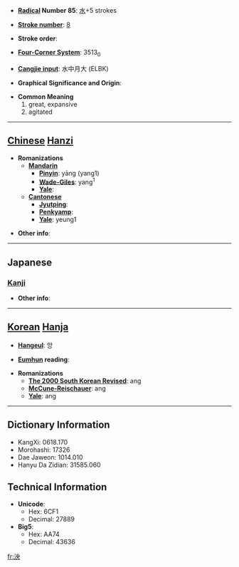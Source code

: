 * '''[[Wiktionary:Chinese radical index| Radical]] Number 85''': [[Wiktionary:Chinese radical index 水|水]]+5 strokes

* '''[[Wiktionary:Chinese total strokes index|Stroke number]]''': [[Wiktionary:Chinese total strokes index 8|8]]

* '''Stroke order''': 

* '''[[Wiktionary:Chinese four corner index|Four-Corner System]]''': 3513<sub>0</sub>

* '''[[Wiktionary:Chinese Cangjie index|Cangjie input]]''': 水中月大 (ELBK)

* '''Graphical Significance and Origin''': 

* '''Common Meaning'''
*#great, expansive
*# agitated


----

== [[Chinese]] [[Hanzi]] ==

* '''Romanizations'''
** '''[[Mandarin]]'''
*** '''[[Pinyin]]''': yāng (yang1)
*** '''[[Wade-Giles]]''': yang<sup>1</sup>
*** '''[[Yale]]''': 
** '''[[Cantonese]]'''
*** '''[[Jyutping]]''':
*** '''[[Penkyamp]]''': 
*** '''[[Yale]]''': yeung1

* '''Other info''': 

----

==Japanese==
===[[Kanji]]===
{{kanji|on readings=[[おう]] (ō), [[えい]] (ei)
|kun readings=
}}

* '''Other info''':  

----

== [[Korean]] [[Hanja]] ==

* '''[[Hangeul]]''': 앙

* '''[[Eumhun]] reading''': 

* '''Romanizations'''
** '''[[The 2000 South Korean Revised Romanization|The 2000 South Korean Revised]]''': ang
** '''[[McCune-Reischauer]]''': ang
** '''[[Yale]]''': ang

----

== Dictionary Information ==

* KangXi: 0618.170
* Morohashi: 17326
* Dae Jaweon: 1014.010
* Hanyu Da Zidian: 31585.060

== Technical Information ==

* '''Unicode''':
** Hex: 6CF1
** Decimal: 27889
* '''Big5''':
** Hex: AA74
** Decimal: 43636

[[fr:泱]]